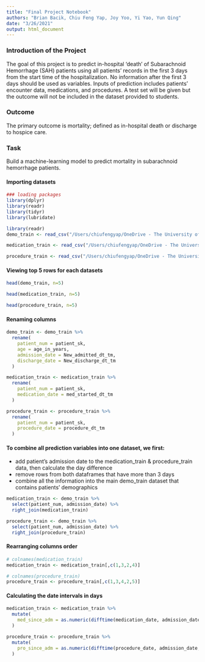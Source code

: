 ```yaml
---
title: "Final Project Notebook"
authors: "Brian Bacik, Chiu Feng Yap, Joy Yoo, Yi Yao, Yun Qing"
date: "3/26/2021"
output: html_document
---
```



### Introduction of the Project
The goal of this project is to predict in-hospital ‘death’ of Subarachnoid Hemorrhage (SAH) patients using all patients’ records in the first 3 days from the start time of the hospitalization. No information after the first 3 days should be used as variables. Inputs of prediction includes patients’ encounter data, medications, and procedures.  A test set will be given but the outcome will not be included in the dataset provided to students. 

### Outcome
The primary outcome is mortality; defined as in-hospital death or discharge to hospice care. 

### Task 
Build a machine-learning model to predict mortality in subarachnoid hemorrhage patients. 


####  Importing datasets 

```r
### loading packages
library(dplyr)
library(readr)
library(tidyr)
library(lubridate)
```

```r
library(readr)
demo_train <- read_csv("/Users/chiufengyap/OneDrive - The University of Texas Health Science Center at Houston/Spring 2021/Data Analytics and Prediction/Final Project/Data/demo_train.csv")

medication_train <- read_csv("/Users/chiufengyap/OneDrive - The University of Texas Health Science Center at Houston/Spring 2021/Data Analytics and Prediction/Final Project/Data/medication_train.csv")

procedure_train <- read_csv("/Users/chiufengyap/OneDrive - The University of Texas Health Science Center at Houston/Spring 2021/Data Analytics and Prediction/Final Project/Data/procedure_train.csv")

```

#### Viewing top 5 rows for each datasets
```r
head(demo_train, n=5)
```

```r
head(medication_train, n=5)
```

```r
head(procedure_train, n=5)
```
#### Renaming columns 
```r
demo_train <- demo_train %>% 
  rename(
    patient_num = patient_sk,
    age = age_in_years,
    admission_date = New_admitted_dt_tm,
    discharge_date = New_discharge_dt_tm
  )

medication_train <- medication_train %>% 
  rename(
    patient_num = patient_sk,
    medication_date = med_started_dt_tm
  )

procedure_train <- procedure_train %>% 
  rename(
    patient_num = patient_sk,
    procedure_date = procedure_dt_tm
  )
```


#### To combine all prediction variables into one dataset, we first:

- add patient's admission date to the medication_train & procedure_train data, then calculate the day difference
- remove rows from both dataframes that have more than 3 days 
- combine all the information into the main demo_train dataset that contains patients' demographics

```r
medication_train <- demo_train %>% 
  select(patient_num, admission_date) %>% 
  right_join(medication_train)
```
```r
procedure_train <- demo_train %>% 
  select(patient_num, admission_date) %>% 
  right_join(procedure_train)
```

#### Rearranging columns order
```r
# colnames(medication_train)
medication_train <- medication_train[,c(1,3,2,4)]

# colnames(procedure_train)
procedure_train <- procedure_train[,c(1,3,4,2,5)]
```



#### Calculating the date intervals in days
```r
medication_train <- medication_train %>% 
  mutate(
    med_since_adm = as.numeric(difftime(medication_date, admission_date, units ="days"))
  )
```

```r
procedure_train <- procedure_train %>% 
  mutate(
    pro_since_adm = as.numeric(difftime(procedure_date, admission_date, units ="days"))
  )
```


